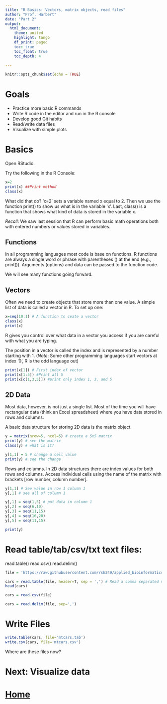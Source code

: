 ```yaml
---
title: "R Basics: Vectors, matrix objects, read files"
author: "Prof. Harbert"
date: "Part 2"
output: 
  html_document:
    theme: united
    highlight: tango
    df_print: paged
    toc: true
    toc_float: true
    toc_depth: 4
  
---
```



```r
knitr::opts_chunk$set(echo = TRUE)
```

# Goals

+ Practice more basic R commands
+ Write R code in the editor and run in the R console
+ Develop good Git habits
+ Read/write data files
+ Visualize with simple plots

# Basics

Open RStudio. 

Try the following in the R Console:

```r
x=2
print(x) ##Print method
class(x)
```

What did that do? 'x=2' sets a variable named x equal to 2. Then we use the function print() to show us what is in the variable 'x'. Last, class() is a function that shows what kind of data is stored in the variable x.

*Recall*: We saw last session that R can perform basic math operations both with entered numbers or values stored in variables.

## Functions

In all programming languages most code is base on functions. R functions are always a single word or phrase with parentheses () at the end (e.g., print()). Arguments (options) and data can be passed to the function code.

We will see many functions going forward.

## Vectors

Often we need to create objects that store more than one value. A simple list of data is called a vector in R. To set up one:

```r

x=seq(10:1) # A function to ceate a vector
class(x)
print(x)
```

R gives you control over what data in a vector you access if you are careful with what you are typing. 

The position in a vector is called the index and is represented by a number starting with 1. (*Note*: Some other programming languages start vectors at index '0', R is the odd language out)

```R
print(x[1]) # First index of vector
print(x[1:5]) #Print all 5
print(x[c(1,3,5)]) #print only index 1, 3, and 5
```

## 2D Data

Most data, however, is not just a single list. Most of the time you will have rectangular data (think an Excel spreadsheet) where you have data stored in rows and columns.

A basic data structure for storing 2D data is the matrix object.

```R

y = matrix(nrow=5, ncol=5) # create a 5x5 matrix
print(y) # see the matrix
class(y) # what is it?

y[1,1] = 5 # change a cell value
print(y) # see the change
```

Rows and columns. In 2D data structures there are index values for both rows and columns. Access individual cells using the name of the matrix with brackets [row number, column number]. 

```R
y[1,1] # See value in row 1 column 1
y[,1] # see all of column 1

y[,1] = seq(1,5) # put data in column 1
y[,2] = seq(6,10)
y[,3] = seq(11,15)
y[,4] = seq(16,20)
y[,5] = seq(11,15)

print(y)

```


# Read table/tab/csv/txt text files:
read.table()
read.csv()
read.delim()

```r
file = 'https://raw.githubusercontent.com/rsh249/applied_bioinformatics2020/master/data/mtcars.csv' #URL to text file with data

cars = read.table(file, header=T, sep = ',') # Read a comma separated values file
head(cars)

cars = read.csv(file)

cars = read.delim(file, sep=',')


```

# Write Files

```r
write.table(cars, file='mtcars.tab')
write.csv(cars, file='mtcars.csv')
```

Where are these files now?

# Next: Visualize data


# [Home](https://devbioinformatics.org)









